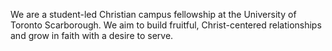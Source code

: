 We are a student-led Christian campus fellowship at the University of Toronto Scarborough. We aim to build fruitful, Christ-centered relationships and grow in faith with a desire to serve.
